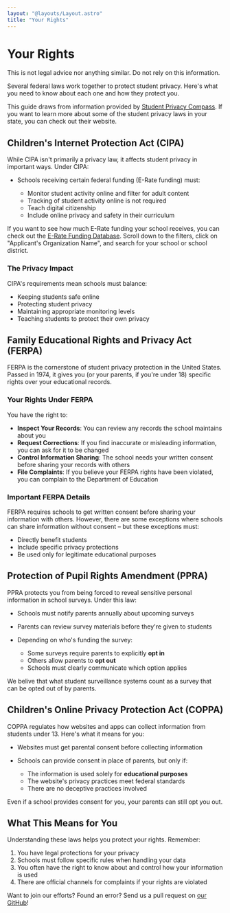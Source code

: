 ```yaml
---
layout: "@layouts/Layout.astro"
title: "Your Rights"
---
```


# Your Rights

<Note type="warning" class='mb-4'>This is not legal advice nor anything similar. Do not rely on this information.</Note>

Several federal laws work together to protect student privacy. Here's what you need to know about each one and how they protect you.

<Note type="info">This guide draws from information provided by <u><a href="https://studentprivacycompass.org/">Student Privacy Compass</a></u>. If you want to learn more about some of the student privacy laws in your state, you can check out their website.</Note>

## Children's Internet Protection Act (CIPA)

While CIPA isn't primarily a privacy law, it affects student privacy in important ways. Under CIPA:

- Schools receiving certain federal funding (E-Rate funding) must:

  - Monitor student activity online and filter for adult content
  - Tracking of student activity online is not required
  - Teach digital citizenship
  - Include online privacy and safety in their curriculum

If you want to see how much E-Rate funding your school receives, you can check out the <u><a href="https://opendata.usac.org/stories/s/jj4v-cm5x">E-Rate Funding Database</a></u>.
Scroll down to the filters, click on "Applicant's Organization Name", and search for your school or school district.

### The Privacy Impact

CIPA's requirements mean schools must balance:
- Keeping students safe online
- Protecting student privacy
- Maintaining appropriate monitoring levels
- Teaching students to protect their own privacy

## Family Educational Rights and Privacy Act (FERPA)

FERPA is the cornerstone of student privacy protection in the United States. Passed in 1974, it gives you (or your parents, if you're under 18) specific rights over your educational records.

### Your Rights Under FERPA

You have the right to:

- **Inspect Your Records**: You can review any records the school maintains about you
- **Request Corrections**: If you find inaccurate or misleading information, you can ask for it to be changed
- **Control Information Sharing**: The school needs your written consent before sharing your records with others
- **File Complaints**: If you believe your FERPA rights have been violated, you can complain to the Department of Education

### Important FERPA Details

FERPA requires schools to get written consent before sharing your information with others. However, there are some exceptions where schools can share information without consent – but these exceptions must:
- Directly benefit students
- Include specific privacy protections
- Be used only for legitimate educational purposes

## Protection of Pupil Rights Amendment (PPRA)

PPRA protects you from being forced to reveal sensitive personal information in school surveys. Under this law:

- Schools must notify parents annually about upcoming surveys
- Parents can review survey materials before they're given to students
- Depending on who's funding the survey:

  - Some surveys require parents to explicitly **opt in**
  - Others allow parents to **opt out**
  - Schools must clearly communicate which option applies

We belive that what student surveillance systems count as a survey that can be opted out of by parents.

## Children's Online Privacy Protection Act (COPPA)

COPPA regulates how websites and apps can collect information from students under 13. Here's what it means for you:

- Websites must get parental consent before collecting information
- Schools can provide consent in place of parents, but only if:

  - The information is used solely for **educational purposes**
  - The website's privacy practices meet federal standards
  - There are no deceptive practices involved

Even if a school provides consent for you, your parents can still opt you out.

## What This Means for You

Understanding these laws helps you protect your rights. Remember:
1. You have legal protections for your privacy
2. Schools must follow specific rules when handling your data
3. You often have the right to know about and control how your information is used
4. There are official channels for complaints if your rights are violated

<Note type="info">Want to join our efforts? Found an error? Send us a pull request on <u><a href="https://github.com/studentprivacyio/studentprivacyio">our GitHub</a></u>!</Note>